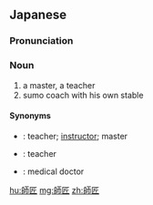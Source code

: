 ==Japanese==
{{ja-kanjitab|し|しょう|yomi=on}}

===Pronunciation===
{{ja-pron|ししょう|y=o}}

===Noun===
{{ja-noun|ししょう}}

# a master, a teacher
# sumo coach with his own stable

====Synonyms====
* {{ja-r|先生|せんせい}}: teacher; [[instructor]]; master
* {{ja-r|教師|きょうし}}: teacher
* {{ja-r|医師|いし}}: medical doctor

[[hu:師匠]]
[[mg:師匠]]
[[zh:師匠]]